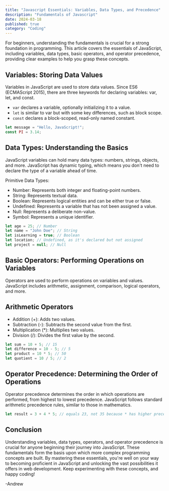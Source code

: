 ```yaml
---
title: "Javascript Essentials: Variables, Data Types, and Precedence"
description: "Fundamentals of Javascript"
date: 2024-03-18
published: true
category: "Coding"
---
```


For beginners, understanding the fundamentals is crucial for a strong foundation in programming. This article covers the essentials of JavaScript, including variables, data types, basic operators, and operator precedence, providing clear examples to help you grasp these concepts.

## Variables: Storing Data Values

Variables in JavaScript are used to store data values. Since ES6 (ECMAScript 2015), there are three keywords for declaring variables: var, let, and const.

- `var` declares a variable, optionally initializing it to a value.
- `let` is similar to var but with some key differences, such as block scope.
- `const` declares a block-scoped, read-only named constant.

```jsx
let message = "Hello, JavaScript!";
const PI = 3.14;
```

## Data Types: Understanding the Basics

JavaScript variables can hold many data types: numbers, strings, objects, and more. JavaScript has dynamic typing, which means you don't need to declare the type of a variable ahead of time.

Primitive Data Types:

- Number: Represents both integer and floating-point numbers.
- String: Represents textual data.
- Boolean: Represents logical entities and can be either true or false.
- Undefined: Represents a variable that has not been assigned a value.
- Null: Represents a deliberate non-value.
- Symbol: Represents a unique identifier.

```jsx
let age = 25; // Number
let name = "John Doe"; // String
let isLearning = true; // Boolean
let location; // Undefined, as it's declared but not assigned
let project = null; // Null
```

## Basic Operators: Performing Operations on Variables

Operators are used to perform operations on variables and values. JavaScript includes arithmetic, assignment, comparison, logical operators, and more.

## Arithmetic Operators

- Addition (+): Adds two values.
- Subtraction (-): Subtracts the second value from the first.
- Multiplication (*): Multiplies two values.
- Division (/): Divides the first value by the second.

```jsx
let sum = 10 + 5; // 15
let difference = 10 - 5; // 5
let product = 10 * 5; // 50
let quotient = 10 / 5; // 2
```

## Operator Precedence: Determining the Order of Operations

Operator precedence determines the order in which operations are performed, from highest to lowest precedence. JavaScript follows standard arithmetic precedence rules, similar to those in mathematics.

```jsx
let result = 3 + 4 * 5; // equals 23, not 35 because * has higher precedence than +
```
## Conclusion

Understanding variables, data types, operators, and operator precedence is crucial for anyone beginning their journey into JavaScript. These fundamentals form the basis upon which more complex programming concepts are built. By mastering these essentials, you're well on your way to becoming proficient in JavaScript and unlocking the vast possibilities it offers in web development. Keep experimenting with these concepts, and happy coding!

 -Andrew